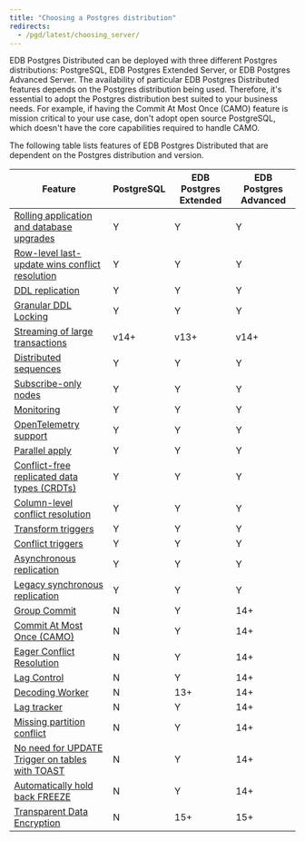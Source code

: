 ```yaml
---
title: "Choosing a Postgres distribution"
redirects:
  - /pgd/latest/choosing_server/
---
```


EDB Postgres Distributed can be deployed with three different Postgres distributions: PostgreSQL, EDB Postgres Extended Server, or EDB Postgres Advanced Server. The availability of particular EDB Postgres Distributed features depends on the Postgres distribution being used. Therefore, it's essential to adopt the Postgres distribution best suited to your business needs. For example, if having the Commit At Most Once (CAMO) feature is mission critical to your use case, don't adopt open source PostgreSQL, which doesn't have the core capabilities required to handle CAMO.

The following table lists features of EDB Postgres Distributed that are dependent on the Postgres distribution and version.

| Feature                                         | PostgreSQL | EDB Postgres Extended | EDB Postgres Advanced |
|-------------------------------------------------|------------|-----------------------|-----------------------|
| [Rolling application and database upgrades](/pgd/latest/upgrades/)       | Y          | Y                     | Y                     |
| [Row-level last-update wins conflict resolution](/pgd/latest/consistency/conflicts/)  | Y          | Y                     | Y                     |
| [DDL replication](/pgd/latest/ddl/)                                 | Y          | Y                     | Y                     |
| [Granular DDL Locking](/pgd/latest/ddl/ddl-locking/)                            | Y          | Y                     | Y                     |
| [Streaming of large transactions](/pgd/latest/transaction-streaming/)                 | v14+       | v13+                  | v14+                  |
| [Distributed sequences](/pgd/latest/sequences/#pgd-global-sequences)                           | Y          | Y                     | Y                     |
| [Subscribe-only nodes](/pgd/latest/node_management/subscriber_only/)                            | Y          | Y                     | Y                     |
| [Monitoring](/pgd/latest/monitoring/)                                      | Y          | Y                     | Y                     |
| [OpenTelemetry support](/pgd/latest/monitoring/otel/)                           | Y          | Y                     | Y                     |
| [Parallel apply](/pgd/latest/parallelapply)                                  | Y          | Y                     | Y                     |
| [Conflict-free replicated data types (CRDTs)](/pgd/latest/consistency/crdt/)     | Y          | Y                     | Y                     |
| [Column-level conflict resolution](/pgd/latest/consistency/column-level-conflicts/)                | Y          | Y                     | Y                     |
| [Transform triggers](/pgd/latest/striggers/#transform-triggers)                              | Y          | Y                     | Y                     |
| [Conflict triggers](/pgd/latest/striggers/#conflict-triggers)                               | Y          | Y                     | Y                     |
| [Asynchronous replication](/pgd/latest/durability/)                        | Y          | Y                     | Y                     |
| [Legacy synchronous replication](/pgd/latest/durability/legacy-sync)                  | Y          | Y                     | Y                     |
| [Group Commit](/pgd/latest/durability/group-commit/)                                    | N          | Y                     | 14+                   |
| [Commit At Most Once (CAMO)](/pgd/latest/durability/camo/)                      | N          | Y                     | 14+                   |
| [Eager Conflict Resolution](/pgd/latest/consistency/eager/)                       | N          | Y                     | 14+                   |
| [Lag Control](/pgd/latest/durability/lag-control/)                                     | N          | Y                     | 14+                   |
| [Decoding Worker](/pgd/latest/node_management/decoding_worker)                                 | N          | 13+                   | 14+                   |
| [Lag tracker](/pgd/latest/monitoring/sql/#monitoring-outgoing-replication)                                     | N          | Y                     | 14+                   |
| [Missing partition conflict](/pgd/latest/consistency/conflicts/#target_table_note)                      | N          | Y                     | 14+                   |
| [No need for UPDATE Trigger on tables with TOAST](/pgd/latest/consistency/conflicts/#toast-support-details) | N          | Y                     | 14+                   |
| [Automatically hold back FREEZE](/pgd/latest/consistency/conflicts/#origin-conflict-detection)                  | N          | Y                     | 14+                   |
| [Transparent Data Encryption](/tde/latest/)                     | N          | 15+                   | 15+                   |
